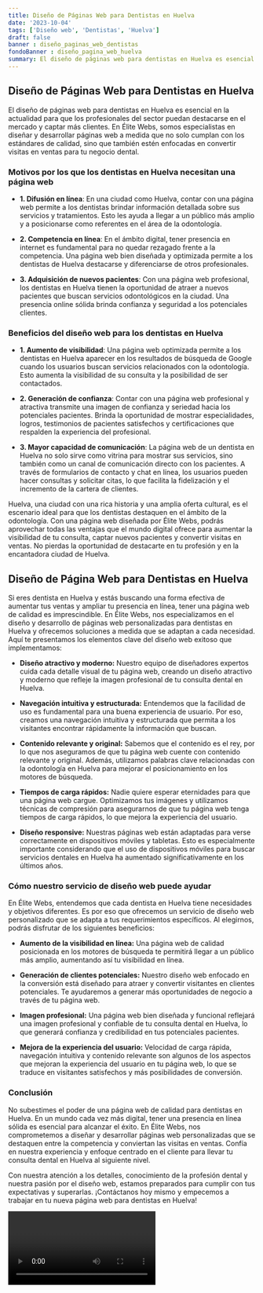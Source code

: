 ```yaml
---
title: Diseño de Páginas Web para Dentistas en Huelva
date: '2023-10-04'
tags: ['Diseño web', 'Dentistas', 'Huelva']
draft: false
banner : diseño_paginas_web_dentistas
fondoBanner : diseño_pagina_web_huelva
summary: El diseño de páginas web para dentistas en Huelva es esencial en la actualidad para que los profesionales del sector puedan destacarse en el mercado y captar más clientes. En Élite Webs, somos especialistas en diseñar y desarrollar páginas web a medida que no solo cumplan con los estándares de calidad, sino que también estén enfocadas en convertir visitas en ventas para tu negocio dental.
---
```


## **Diseño de Páginas Web para Dentistas en Huelva**

El diseño de páginas web para dentistas en Huelva es esencial en la actualidad para que los profesionales del sector puedan destacarse en el mercado y captar más clientes. En Élite Webs, somos especialistas en diseñar y desarrollar páginas web a medida que no solo cumplan con los estándares de calidad, sino que también estén enfocadas en convertir visitas en ventas para tu negocio dental.

### **Motivos por los que los dentistas en Huelva necesitan una página web**

- **1. Difusión en línea**: En una ciudad como Huelva, contar con una página web permite a los dentistas brindar información detallada sobre sus servicios y tratamientos. Esto les ayuda a llegar a un público más amplio y a posicionarse como referentes en el área de la odontología.

- **2. Competencia en línea**: En el ámbito digital, tener presencia en internet es fundamental para no quedar rezagado frente a la competencia. Una página web bien diseñada y optimizada permite a los dentistas de Huelva destacarse y diferenciarse de otros profesionales.

- **3. Adquisición de nuevos pacientes**: Con una página web profesional, los dentistas en Huelva tienen la oportunidad de atraer a nuevos pacientes que buscan servicios odontológicos en la ciudad. Una presencia online sólida brinda confianza y seguridad a los potenciales clientes.

### **Beneficios del diseño web para los dentistas en Huelva**

- **1. Aumento de visibilidad**: Una página web optimizada permite a los dentistas en Huelva aparecer en los resultados de búsqueda de Google cuando los usuarios buscan servicios relacionados con la odontología. Esto aumenta la visibilidad de su consulta y la posibilidad de ser contactados.

- **2. Generación de confianza**: Contar con una página web profesional y atractiva transmite una imagen de confianza y seriedad hacia los potenciales pacientes. Brinda la oportunidad de mostrar especialidades, logros, testimonios de pacientes satisfechos y certificaciones que respalden la experiencia del profesional.

- **3. Mayor capacidad de comunicación**: La página web de un dentista en Huelva no solo sirve como vitrina para mostrar sus servicios, sino también como un canal de comunicación directo con los pacientes. A través de formularios de contacto y chat en línea, los usuarios pueden hacer consultas y solicitar citas, lo que facilita la fidelización y el incremento de la cartera de clientes.

Huelva, una ciudad con una rica historia y una amplia oferta cultural, es el escenario ideal para que los dentistas destaquen en el ámbito de la odontología. Con una página web diseñada por Élite Webs, podrás aprovechar todas las ventajas que el mundo digital ofrece para aumentar la visibilidad de tu consulta, captar nuevos pacientes y convertir visitas en ventas. No pierdas la oportunidad de destacarte en tu profesión y en la encantadora ciudad de Huelva.

<GifSeo />

<Cta />

## Diseño de Página Web para Dentistas en Huelva

Si eres dentista en Huelva y estás buscando una forma efectiva de aumentar tus ventas y ampliar tu presencia en línea, tener una página web de calidad es imprescindible. En Élite Webs, nos especializamos en el diseño y desarrollo de páginas web personalizadas para dentistas en Huelva y ofrecemos soluciones a medida que se adaptan a cada necesidad. Aquí te presentamos los elementos clave del diseño web exitoso que implementamos:

- **Diseño atractivo y moderno:** Nuestro equipo de diseñadores expertos cuida cada detalle visual de tu página web, creando un diseño atractivo y moderno que refleje la imagen profesional de tu consulta dental en Huelva.

- **Navegación intuitiva y estructurada:** Entendemos que la facilidad de uso es fundamental para una buena experiencia de usuario. Por eso, creamos una navegación intuitiva y estructurada que permita a los visitantes encontrar rápidamente la información que buscan.

- **Contenido relevante y original:** Sabemos que el contenido es el rey, por lo que nos aseguramos de que tu página web cuente con contenido relevante y original. Además, utilizamos palabras clave relacionadas con la odontología en Huelva para mejorar el posicionamiento en los motores de búsqueda.

- **Tiempos de carga rápidos:** Nadie quiere esperar eternidades para que una página web cargue. Optimizamos tus imágenes y utilizamos técnicas de compresión para asegurarnos de que tu página web tenga tiempos de carga rápidos, lo que mejora la experiencia del usuario.

- **Diseño responsive:** Nuestras páginas web están adaptadas para verse correctamente en dispositivos móviles y tabletas. Esto es especialmente importante considerando que el uso de dispositivos móviles para buscar servicios dentales en Huelva ha aumentado significativamente en los últimos años.

### Cómo nuestro servicio de diseño web puede ayudar

En Élite Webs, entendemos que cada dentista en Huelva tiene necesidades y objetivos diferentes. Es por eso que ofrecemos un servicio de diseño web personalizado que se adapta a tus requerimientos específicos. Al elegirnos, podrás disfrutar de los siguientes beneficios:

- **Aumento de la visibilidad en línea:** Una página web de calidad posicionada en los motores de búsqueda te permitirá llegar a un público más amplio, aumentando así tu visibilidad en línea.

- **Generación de clientes potenciales:** Nuestro diseño web enfocado en la conversión está diseñado para atraer y convertir visitantes en clientes potenciales. Te ayudaremos a generar más oportunidades de negocio a través de tu página web.

- **Imagen profesional:** Una página web bien diseñada y funcional reflejará una imagen profesional y confiable de tu consulta dental en Huelva, lo que generará confianza y credibilidad en tus potenciales pacientes.

- **Mejora de la experiencia del usuario:** Velocidad de carga rápida, navegación intuitiva y contenido relevante son algunos de los aspectos que mejoran la experiencia del usuario en tu página web, lo que se traduce en visitantes satisfechos y más posibilidades de conversión.

### Conclusión

No subestimes el poder de una página web de calidad para dentistas en Huelva. En un mundo cada vez más digital, tener una presencia en línea sólida es esencial para alcanzar el éxito. En Élite Webs, nos comprometemos a diseñar y desarrollar páginas web personalizadas que se destaquen entre la competencia y conviertan las visitas en ventas. Confía en nuestra experiencia y enfoque centrado en el cliente para llevar tu consulta dental en Huelva al siguiente nivel.

Con nuestra atención a los detalles, conocimiento de la profesión dental y nuestra pasión por el diseño web, estamos preparados para cumplir con tus expectativas y superarlas. ¡Contáctanos hoy mismo y empecemos a trabajar en tu nueva página web para dentistas en Huelva!

<Video />

<CtaBot job='Dentistas' city='Huelva'/>

<Gmaps query='Huelva+españa+maps' />